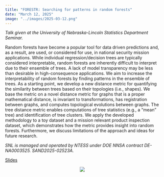```yaml
---
title: "FORESTR: Searching for patterns in random forests"
date: "March 12, 2025"
image: "../images/2025-03-12.png"
---
```


*Talk given at the University of Nebraska-Lincoln Statistics Department Seminar.*

Random forests have become a popular tool for data driven predictions and, as a result, are used, or considered for use, in national security mission applications. While individual regression/decision trees are typically considered interpretable, random forests are inherently difficult to interpret due to their ensemble of trees. A lack of model transparency may be less than desirable in high-consequence applications. We aim to increase the interpretability of random forests by finding patterns in the ensemble of trees. As a starting point, we develop a new distance metric for quantifying the similarity between trees based on their topologies (i.e., shapes). We base the metric on a novel distance metric for graphs that is a proper mathematical distance, is invariant to transformations, has registration between graphs, and computes topological evolutions between graphs. The tree distance metric enables computations of tree statistics (e.g., a “mean” tree) and identification of tree clusters. We apply the developed methodology to a toy dataset and a mission relevant product inspection dataset, which demonstrates how the metric provides insight into random forests. Furthermore, we discuss limitations of the approach and ideas for future research.

*SNL is managed and operated by NTESS under DOE NNSA contract DE-NA0003525. SAND2025-02523A.*

[Slides](https://goodekat.github.io/presentations/2025-unl/slides.pdf)

<center>![](../images/2025-03-12){width="100%lk"}</center>



